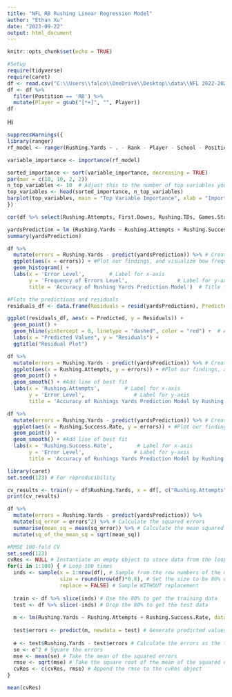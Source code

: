 ---
title: "NFL RB Rushing Linear Regression Model"
author: "Ethan Xu"
date: "2023-09-22"
output: html_document
---

```{r setup, include=FALSE}
knitr::opts_chunk$set(echo = TRUE)
```

```{r}
#Setup
require(tidyverse)
require(caret)
df <- read.csv("C:\\Users\\falco\\OneDrive\\Desktop\\data\\NFL 2022-2023 Rushing Data - Sheet1.csv")
df <- df %>%
  filter(Postition == 'RB') %>%
  mutate(Player = gsub("[*+]", "", Player))
df
```
Hi
```{r}
suppressWarnings({ 
library(ranger)
rf_model <- ranger(Rushing.Yards ~ . - Rank - Player - School - Position -YPC - YPG, data = df, num.trees = 100, mtry = 5, importance = 'impurity')

variable_importance <- importance(rf_model)

sorted_importance <- sort(variable_importance, decreasing = TRUE)
par(mar = c(10, 10, 2, 2))
n_top_variables <- 10  # Adjust this to the number of top variables you want to display
top_variables <- head(sorted_importance, n_top_variables)
barplot(top_variables, main = "Top Variable Importance", xlab = "Importance Score", horiz = TRUE, las = 2)
})
```

```{r}
cor(df %>% select(Rushing.Attempts, First.Downs, Rushing.TDs, Games.Started, Rushing.Success.Rate, Longest.Rushing.Attempt))

yardsPrediction = lm (Rushing.Yards ~ Rushing.Attempts + Rushing.Success.Rate, data = df)
summary(yardsPrediction)

df %>%
  mutate(errors = Rushing.Yards - predict(yardsPrediction)) %>% # Create errors column for differences between actual and predicted future earnings 
  ggplot(aes(x = errors)) + #Plot our findings, and visualize how frequently our model was off by a certain amount.
  geom_histogram() +
  labs(x = 'Error Level',        # Label for x-axis
       y = 'Frequency of Errors Level',                # Label for y-axis
       title = 'Accuracy of Rushing Yards Prediction Model')  # Title for the plot

#Plots the predictions and residuals
residuals_df <- data.frame(Residuals = resid(yardsPrediction), Predicted = predict(yardsPrediction))

ggplot(residuals_df, aes(x = Predicted, y = Residuals)) +
  geom_point() +
  geom_hline(yintercept = 0, linetype = "dashed", color = "red") +  # Add a dashed line at y = 0
  labs(x = "Predicted Values", y = "Residuals") +
  ggtitle("Residual Plot")

df %>%
  mutate(errors = Rushing.Yards - predict(yardsPrediction)) %>% # Create errors column for differences between actual and predicted future earnings 
  ggplot(aes(x = Rushing.Attempts, y = errors)) + #Plot our findings, and visualize how accurate our model was for each level of rushing attempts
  geom_point() +
  geom_smooth() + #Add line of best fit
  labs(x = 'Rushing.Attempts',        # Label for x-axis
       y = 'Error Level',                # Label for y-axis
       title = 'Accuracy of Rushings Yards Prediction Model by Rushing.Attempts')

df %>%
  mutate(errors = Rushing.Yards - predict(yardsPrediction)) %>% # Create errors column for differences between actual and predicted future earnings 
  ggplot(aes(x = Rushing.Success.Rate, y = errors)) + #Plot our findings, and visualize how accurate our model was for each level of rushing success
  geom_point() +
  geom_smooth() + #Add line of best fit
  labs(x = 'Rushing.Success.Rate',        # Label for x-axis
       y = 'Error Level',                # Label for y-axis
       title = 'Accuracy of Rushings Yards Prediction Model by Rushing.Success.Rate')
```

```{r}
library(caret)
set.seed(123) # For reproducibility

cv_results <- train(y = df$Rushing.Yards, x = df[, c("Rushing.Attempts", "Rushing.Success.Rate")], method = "lm", trControl = trainControl(method = "cv", number = 50))
print(cv_results)
```

```{r}
df %>%
  mutate(errors = Rushing.Yards - predict(yardsPrediction)) %>%
  mutate(sq_error = errors^2) %>% # Calculate the squared errors
  summarise(mean_sq = mean(sq_error)) %>% # Calculate the mean squared errors
  mutate(sq_of_the_mean_sq = sqrt(mean_sq))

#RMSE 100-fold CV
set.seed(123)
cvRes <- NULL # Instantiate an empty object to store data from the loop
for(i in 1:100) { # Loop 100 times
  inds <- sample(x = 1:nrow(df), # Sample from the row numbers of the movies_analysis dataframe
                 size = round(nrow(df)*0.8), # Set the size to be 80% of the total rows (don't forget to round()!)
                 replace = FALSE) # Sample WITHOUT replacement
  
  train <- df %>% slice(inds) # Use the 80% to get the training data
  test <- df %>% slice(-inds) # Drop the 80% to get the test data
  
  m <- lm(Rushing.Yards ~ Rushing.Attempts + Rushing.Success.Rate, data = train) # Train the model on the train data
  
  test$errors <- predict(m, newdata = test) # Generate predicted values from the model
  
  e <- test$Rushing.Yards - test$errors # Calculate the errors as the true Y minus the predicted Y
  se <- e^2 # Square the errors
  mse <- mean(se) # Take the mean of the squared errors
  rmse <- sqrt(mse) # Take the square root of the mean of the squared errors
  cvRes <- c(cvRes, rmse) # Append the rmse to the cvRes object
} 

mean(cvRes)
```
